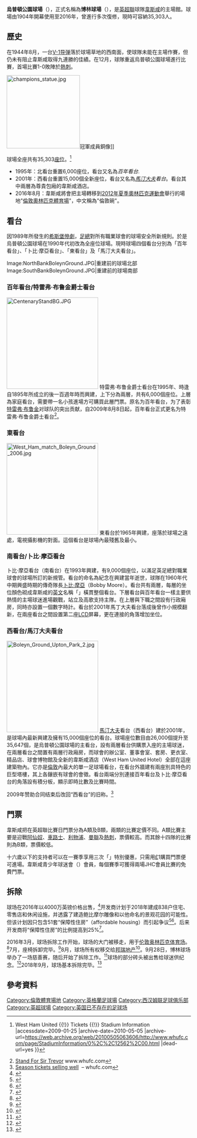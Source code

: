{{noteTA
|G1=英超
|1=zh-hans:西汉姆联足球俱乐部;zh-hk:韋斯咸足球會;zh-tw:西漢姆聯足球俱樂部;
|2=zh-hans:厄普顿公园球场;zh-hk:烏普頓公園球場;zh-tw:厄普頓公園球場;
|6=zh-hans:乔·科尔;zh-hk:祖·高爾;zh-tw:喬·科爾;
|7=zh-hans:伊丽莎白二世;zh-hk:伊利沙伯二世;zh-tw:伊麗莎白二世;
|8=zh-hans:查尔顿竞技; zh-hk:查爾頓體育;
|9=zh-hans:博比·摩尔; zh-hk:卜比·摩亞;
|10=zh-hans:格伦·罗德尔;zh-hk:格連·路達;zh-tw:格倫·羅德爾;
|11=zh-hans:特雷弗·布鲁金;zh-hk:杜利華·布祿瓊;zh-tw:特雷弗·布魯金;
}}

{{Infobox_Stadium
| stadium_name      = 博林球場<br />（烏普頓公園球場）
| nickname          = 烏普頓公園、鑄造廠、城堡、綠街<br />Upton Park, The Foundry, The Castle, Green Street
| image             = [[File:Boleyn_Ground_Upton_Park_4.jpg|250 px]]
| location          = [[英國|英國]][[倫敦|倫敦]][[烏普頓公園|烏普頓公園]]
| closed            = 2016
| demolished        = 2016–2017
| owner             = West Ham UTD F.C. (Will own till late 2020)
| operator          = West Ham UTD F.C. (Stopped operating on 30th May 2016)
| surface           = Grass (110 x 70 yards)<ref name="Boleyn">{{cite web |url=http://www.whufc.com/page/StadiumInformation/0,,12562,00.html |title=Stadium information | West Ham United | Tickets | Stadium Information |publisher=Whufc.com |archive-url=https://web.archive.org/web/20100505063606/http://www.whufc.com/page/StadiumInformation/0%2C%2C12562%2C00.html |archive-date=2010-05-05 |url-status=dead |access-date=2010-05-04 }}</ref>
| architect         = Henri Pillipe Tiite Parker
| capacity          = 35,016<ref name="whufc.com">{{cite web |url=http://www.whufc.com/page/StadiumInformation/0,,12562,00.html |title=Archived copy |accessdate=2012-07-08 |deadurl=yes |archiveurl=https://web.archive.org/web/20120606170738/http://www.whufc.com/page/StadiumInformation/0,,12562,00.html |archivedate=2012-06-06 }}</ref>
| tenants           = [[西汉姆联|西汉姆联]] (1904–2016)<br/>[[Charlton_Athletic_F.C.|Charlton Athletic]] (1991–1992)
|website=https://www.whufc.com/club/history/former-homes/boleyn-ground| publictransit = {{rail-interchange|london|underground}} {{lus|Upton Park}}
| seating_capacity  = 35,303
}}
'''烏普頓公園球場'''（{{lang|en|Upton Park}}），正式名稱為'''博林球場'''（{{lang|en|Boleyn Ground}}），是[[英格兰足球超级联赛|英超聯]]球隊[[西汉姆联足球俱乐部|韋斯咸]]的主場館。球場由1904年開幕使用至2016年，曾進行多次復修，現時可容納35,303人。

== 歷史 ==

在1944年8月，一台[[V-1导弹|V-1导弹]]落於球場草地的西南面，使球隊未能在主場作賽，但仍未有阻止韋斯咸取得九連勝的佳績。在12月，球隊重返烏普頓公園球場進行比賽，首場比賽1-0敗陣於[[托特纳姆热刺足球俱乐部|熱刺]]。

[[File:champions_statue.jpg|200px]]冠軍成員銅像]]

球場全座共有35,303[[座位數|座位]]。<ref>{{Cite web |url=http://www.whufc.com/page/StadiumInformation/0,,12562,00.html |title=Stadium information {{!}} West Ham United {{!}} Tickets {{!}} Stadium Information<!-- Bot generated title --> |accessdate=2009-01-25 |archive-date=2010-05-05 |archive-url=https://web.archive.org/web/20100505063606/http://www.whufc.com/page/StadiumInformation/0%2C%2C12562%2C00.html |dead-url=yes }}</ref>

*1995年：北看台重置6,000座位，看台又名為''百年看台''. 
*2001年：西看台重置15,000個全新座位，看台又名為''[[馬汀大夫|馬汀大夫]]看台''。看台其中兩層為尊貴包廂的韋斯咸酒店。
*2016年8月：韋斯咸將會把主場轉移到[[2012年夏季奧林匹克運動會|2012年夏季奧林匹克運動會]]舉行的場地"[[倫敦奧林匹克體育場|倫敦奧林匹克體育場]]"，中文稱為"倫敦碗"。

== 看台 ==
因1989年所發生的[[希斯堡慘劇|希斯堡慘劇]]，[[英格蘭足球總會|足總]]對所有職業球會的球場安全所新規則。於是烏普頓公園球場在1990年代初改為全座位球場。現時球場四個看台分別為「百年看台」、「卜比·摩亞看台」、「東看台」及「馬汀大夫看台」。
<gallery>
Image:NorthBankBoleynGround.JPG|重建前的球場北部
Image:SouthBankBoleynGround.JPG|重建前的球場南部
</gallery>

=== 百年看台/特雷弗·布鲁金爵士看台 ===
[[File:CentenaryStandBG.JPG|250px]]
特雷弗·布鲁金爵士看台在1995年、時逢自1895年所成立的{{link-en|泰晤士河鐵工廠足球會|Thames Ironworks F.C.}}後一百週年時而興建，上下分為兩層，共有6,000個座位。上層為家庭看台，需要帶一名小孩進場方可購買此層門票。原名为百年看台，为了表彰[[特雷弗·布鲁金|特雷弗·布鲁金]]对球队的突出贡献，自2009年8月8日起，百年看台正式更名为特雷弗·布鲁金爵士看台<ref>[http://www.whufc.com/page/News/0,,12562~1727112,00.html Stand For Sir Trevor] {{Wayback|url=http://www.whufc.com/page/News/0,,12562~1727112,00.html |date=20090724154238 }} www.whufc.com</ref>。

=== 東看台 ===
[[File:West_Ham_match_Boleyn_Ground_2006.jpg|250px]]
東看台於1965年興建，座落於球場之遠處，電視攝影機的對面。這個看台是球場內最殘舊及最小。

=== 南看台/卜比·摩亞看台 ===
卜比·摩亞看台（南看台）在1993年興建，有9,000個座位，以滿足英足總對職業球會的球場所訂的新規管。看台的命名為紀念在興建當年逝世，球隊在1960年代中期興盛時期的傳奇隊長[[卜比·摩亞|卜比·摩亞]]（Bobby Moore）。看台共有兩層，每層的坐位顏色砌成韋斯咸的[[英文|英文]]名稱「''{{lang|en|WEST HAM UNITED}}''」橫貫整個看台。下層看台與百年看台一樣主要供熱情的主場球迷進場觀戰，站立及高歌支持主隊。在上層與下職之間設有行政廂房，同時亦設置一個數字時計。看台於2001年馬丁大夫看台落成後曾作小規模翻新，在兩座看台之間設置第二座[[LCD|LCD]]屏幕，更在連接的角落增加坐位。

=== 西看台/馬汀大夫看台 ===
[[File:Boleyn_Ground_Upton_Park_2.jpg|250px]]
[[馬汀大夫|馬汀大夫]]看台（西看台）建於2001年，是球場內最新興建及擁有15,000個座位的看台。球場座位數目由26,000個提升至35,647個，是烏普頓公園球場的主看台，設有兩層看台供購票入座的主場球迷，在兩層看台之間置有兩層行政廂房，而球會的辦公室、董事會室、套房、更衣室、精品店、球會博物館及全新的韋斯咸酒店（West Ham United Hotel）全部在這座建築物內。它亦是[[倫敦|倫敦]]內最大的單一足球場看台，在看台外牆建有兩座別具特色的巨型塔樓，其上各鑲嵌有球會的會徵。看台兩端分別連接百年看台及卜比·摩亞看台的角落設有積分板，顯示即時比數及比賽時間。

2009年赞助合同结束后改回“西看台”的旧称。<ref>[http://www.whufc.com/page/News/0,,12562~1693261,00.html Season tickets selling well]  {{webarchive|url=https://web.archive.org/web/20090619023642/http://www.whufc.com/page/News/0%2C%2C12562~1693261%2C00.html |date=19 June 2009  }} – whufc.com</ref>

== 門票 ==
韋斯咸把在英超聯比賽日門票分為A類及B類，兩類的比賽定價不同。A類比賽主要是迎戰[[阿森纳足球俱乐部|阿仙奴]]、[[切尔西足球俱乐部|車路士]]、[[利物浦足球俱乐部|利物浦]]、[[曼徹斯特聯足球俱樂部|曼聯]]及[[熱刺|熱刺]]，票價較高。而其餘十四隊的比賽則為B類，票價較低。

十六歲以下的支持者可以在一賽季享用三次「''{{lang|en|Kids For A Quid}}''」特別優惠，只需用[[英镑|£]]1購買門票便可進場。韋斯咸青少年球迷會（''{{lang|en|Junior Hammers Club}}''）會員，每個賽季可獲得兩場JHC會員比賽的免費門票。

== 拆除 ==
球场在2016年以4000万英镑价格出售，<ref>{{cite web|url=http://landregistry.data.gov.uk/app/ppd|title=Land registry price paid data search: enter postcode E13 9AZ|date=2016-07-15|publisher=Land Registry|access-date=2017-01-10|archive-date=2022-04-04|archive-url=https://web.archive.org/web/20220404132357/https://landregistry.data.gov.uk/app/ppd/|dead-url=no}}</ref>开发商计划于2018年建成838户住宅、零售店和休闲设施，并透露了建造鲍比摩尔雕像和以他命名的景观花园的可能性。但该计划因只包含51套“保障性住房”（affordable housing）而引起争议<ref name="2016plus">{{cite web|url=https://www.bbc.co.uk/news/uk-england-london-26119697|title=West Ham agree Upton Park sale deal with Galliard Group|date=2014-02-10|work=BBC News|access-date=2014-02-11|archive-date=2019-02-04|archive-url=https://web.archive.org/web/20190204001402/https://www.bbc.co.uk/news/uk-england-london-26119697|dead-url=no}}</ref><ref name="eveningstandard">{{cite web|url=https://www.standard.co.uk/news/london/plan-for-west-hams-ground-breaks-council-rules-as-upton-park-village-to-have-no-social-housing-10084156.html|title=Plan for West Ham's ground 'breaks council rules' as Upton Park 'village' to have no social housing|last1=Blunden|first1=Mark|publisher=London Evening Standard|access-date=2015-03-16|archive-date=2018-06-13|archive-url=https://web.archive.org/web/20180613111502/https://www.standard.co.uk/news/london/plan-for-west-hams-ground-breaks-council-rules-as-upton-park-village-to-have-no-social-housing-10084156.html|dead-url=no}}</ref>。后来开发商将“保障性住房”的比例提高到25%<ref>{{cite news|url=http://www.newhamrecorder.co.uk/news/boleyn_ground_development_approved_with_minimum_of_25_affordable_housing_1_4452551|title=Boleyn Ground development approved with minimum of 25% affordable housing|author=Mayhew, Freddy|date=2016-03-11|work=Newham Recorder|access-date=2016-03-15|archive-date=2017-03-25|archive-url=https://web.archive.org/web/20170325204425/http://www.newhamrecorder.co.uk/news/boleyn_ground_development_approved_with_minimum_of_25_affordable_housing_1_4452551|dead-url=no}}</ref>。

2016年3月，球场拆除工作开始，球场的大门被移走，用于[[伦敦奥林匹克体育场|伦敦奥林匹克体育场]]。<ref>{{cite web|url=http://www.whufc.com/News/Articles/2016/March/14-March/Gates-start-journey-to-new-home|title=Gates start journey to new home|publisher=www.whufc.com|access-date=2016-03-15|archive-date=2016-03-15|archive-url=https://web.archive.org/web/20160315141445/http://www.whufc.com/News/Articles/2016/March/14-March/Gates-start-journey-to-new-home|dead-url=no}}</ref>7月，座椅拆卸完毕。<ref>{{cite web|url=http://www.claretandhugh.info/boleyn-ground-boarded-up/|title=Boleyn Ground boarded up - Claretandhugh|access-date=2016-07-18|archive-date=2021-02-27|archive-url=https://web.archive.org/web/20210227150515/https://www.claretandhugh.info/boleyn-ground-boarded-up/|dead-url=no}}</ref>8月，球场所有权移交给[[邦瑞地产|邦瑞地产]]<ref>{{cite news|url=https://www.standard.co.uk/sport/football/boleyn-grounds-east-stand-knocked-down-as-demolition-work-continues-at-west-hams-former-home-a3416956.html|title=Boleyn Ground's East Stand knocked down as demolition work continues|last=Bhardwaj|first=Vaishali|date=2016-12-09|newspaper=Evening Standard|access-date=2017-11-17|archive-date=2017-11-17|archive-url=https://web.archive.org/web/20171117122540/https://www.standard.co.uk/sport/football/boleyn-grounds-east-stand-knocked-down-as-demolition-work-continues-at-west-hams-former-home-a3416956.html|dead-url=no}}</ref>。9月28日，博林球场举办了一场慈善赛，随后开始了拆除工作。<ref>{{cite news|url=https://www.standard.co.uk/sport/football/boleyn-ground-demolition-begins-after-upton-park-hosts-final-football-match-a3355406.html|title=Boleyn Ground demolition begins after Upton Park hosts final match|date=2016-09-28|work=London Evening Standard|accessdate=2021-09-06|archive-date=2021-09-06|archive-url=https://web.archive.org/web/20210906065814/https://www.standard.co.uk/sport/football/boleyn-ground-demolition-begins-after-upton-park-hosts-final-football-match-a3355406.html|dead-url=no}}</ref>球场的部分砖头被出售给球迷供纪念。<ref>{{cite news |first=Hayley |last=Anderson |url=https://www.bbc.com/news/stories-4988420 |title='I'm proud my son is storing 1,000 bricks in my garden' |work=BBC News |date=2019-10-12 }}{{Dead link}}</ref>2018年9月，球场基本拆除完毕。<ref>{{cite news |author1=Tom Farmery |title=Pictured: 112 years of history reduced to a block of flats… how Upton Park has been transformed since West Ham's move to the London Stadium |url=https://www.dailymail.co.uk/sport/football/article-6160449/Pictured-112-years-history-reduced-block-flats-Upton-Park-transformed.html |accessdate=2021-09-06 |work=每日电讯报 |date=2018-09-12 |archive-date=2021-09-06 |archive-url=https://web.archive.org/web/20210906064001/https://www.dailymail.co.uk/sport/football/article-6160449/Pictured-112-years-history-reduced-block-flats-Upton-Park-transformed.html |dead-url=no }}</ref>

== 參考資料 ==
{{reflist}}

<!-- Coordinates of centre of pitch -->
{{coord|51|31|54.87|N|0|2|21.86|E|type:landmark|display=title}}

{{英超球場}}

{{DEFAULTSORT:Upton Park}}
[[Category:倫敦體育場地|Category:倫敦體育場地]]
[[Category:英格蘭足球場|Category:英格蘭足球場]]
[[Category:西汉姆联足球俱乐部|Category:西汉姆联足球俱乐部]]
[[Category:英超球場|Category:英超球場]]
[[Category:英国已不存在的足球场|Category:英国已不存在的足球场]]